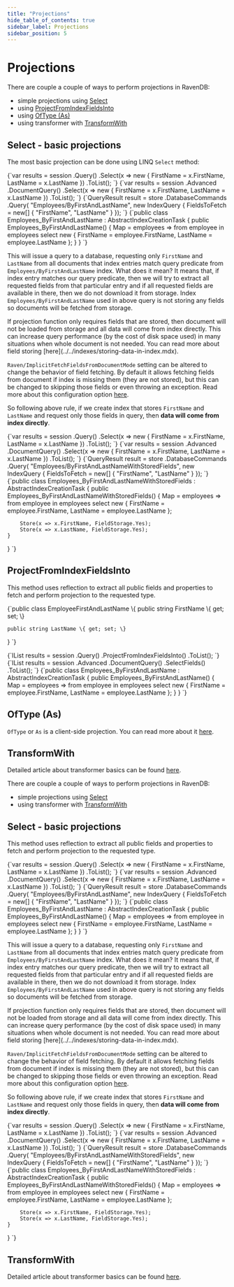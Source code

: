 ```yaml
---
title: "Projections"
hide_table_of_contents: true
sidebar_label: Projections
sidebar_position: 5
---
```





# Projections
<LanguageSwitcher supportedLanguages={supportedLanguages} />
<LanguageContent language="csharp">


There are couple a couple of ways to perform projections in RavenDB:

- simple projections using [Select](../../indexes/querying/projections.mdx#select---basic-projections)
- using [ProjectFromIndexFieldsInto](../../indexes/querying/projections.mdx#projectfromindexfieldsinto)
- using [OfType (As)](../../indexes/querying/projections.mdx#oftype-as)
- using transformer with [TransformWith](../../indexes/querying/projections.mdx#transformwith)

## Select - basic projections

The most basic projection can be done using LINQ `Select` method:

<Tabs groupId='languageSyntax'>
<TabItem value="Query" label="Query">
<CodeBlock language="csharp">
{`var results = session
	.Query<Employee, Employees_ByFirstAndLastName>()
	.Select(x => new
	{
		FirstName = x.FirstName,
		LastName = x.LastName
	})
	.ToList();
`}
</CodeBlock>
</TabItem>
<TabItem value="DocumentQuery" label="DocumentQuery">
<CodeBlock language="csharp">
{`var results = session
	.Advanced
	.DocumentQuery<Employee, Employees_ByFirstAndLastName>()
	.Select(x => new
	{
		FirstName = x.FirstName,
		LastName = x.LastName
	})
	.ToList();
`}
</CodeBlock>
</TabItem>
<TabItem value="Commands" label="Commands">
<CodeBlock language="csharp">
{`QueryResult result = store
	.DatabaseCommands
	.Query(
		"Employees/ByFirstAndLastName",
		new IndexQuery
			{
				FieldsToFetch = new[]
				{
					"FirstName", 
					"LastName"
				}
			});
`}
</CodeBlock>
</TabItem>
<TabItem value="Index" label="Index">
<CodeBlock language="csharp">
{`public class Employees_ByFirstAndLastName : AbstractIndexCreationTask<Employee>
{
	public Employees_ByFirstAndLastName()
	{
		Map = employees => from employee in employees
						   select new
							{
								FirstName = employee.FirstName,
								LastName = employee.LastName
							};
	}
}
`}
</CodeBlock>
</TabItem>
</Tabs>

This will issue a query to a database, requesting only `FirstName` and `LastName` from all documents that index entries match query predicate from `Employees/ByFirstAndLastName` index. What does it mean? It means that, if index entry matches our query predicate, then we will try to extract all requested fields from that particular entry and if all requested fields are available in there, then we do not download it from storage. Index `Employees/ByFirstAndLastName` used in above query is not storing any fields so documents will be fetched from storage.

<Admonition type="info" title="Projections and Stored fields" id="projections-and-stored-fields" href="#projections-and-stored-fields">
If projection function only requires fields that are stored, then document will not be loaded from storage and all data will come from index directly. This can increase query performance (by the cost of disk space used) in many situations when whole document is not needed. You can read more about field storing [here](../../indexes/storing-data-in-index.mdx).

`Raven/ImplicitFetchFieldsFromDocumentMode` setting can be altered to change the behavior of field fetching. By default it allows fetching fields from document if index is missing them (they are not stored), but this can be changed to skipping those fields or even throwing an exception. Read more about this configuration option [here](../../server/configuration/configuration-options.mdx#index-settings).
</Admonition>

So following above rule, if we create index that stores `FirstName` and `LastName` and request only those fields in query, then **data will come from index directly**.

<Tabs groupId='languageSyntax'>
<TabItem value="Query" label="Query">
<CodeBlock language="csharp">
{`var results = session
	.Query<Employee, Employees_ByFirstAndLastNameWithStoredFields>()
	.Select(x => new
	{
		FirstName = x.FirstName,
		LastName = x.LastName
	})
	.ToList();
`}
</CodeBlock>
</TabItem>
<TabItem value="DocumentQuery" label="DocumentQuery">
<CodeBlock language="csharp">
{`var results = session
	.Advanced
	.DocumentQuery<Employee, Employees_ByFirstAndLastNameWithStoredFields>()
	.Select(x => new
	{
		FirstName = x.FirstName,
		LastName = x.LastName
	})
	.ToList();
`}
</CodeBlock>
</TabItem>
<TabItem value="Commands" label="Commands">
<CodeBlock language="csharp">
{`QueryResult result = store
	.DatabaseCommands
	.Query(
		"Employees/ByFirstAndLastNameWithStoredFields",
		new IndexQuery
		{
			FieldsToFetch = new[]
				{
					"FirstName", 
					"LastName"
				}
		});
`}
</CodeBlock>
</TabItem>
<TabItem value="Index" label="Index">
<CodeBlock language="csharp">
{`public class Employees_ByFirstAndLastNameWithStoredFields : AbstractIndexCreationTask<Employee>
{
	public Employees_ByFirstAndLastNameWithStoredFields()
	{
		Map = employees => from employee in employees
						   select new
						   {
							   FirstName = employee.FirstName,
							   LastName = employee.LastName
						   };

		Store(x => x.FirstName, FieldStorage.Yes);
		Store(x => x.LastName, FieldStorage.Yes);
	}
}
`}
</CodeBlock>
</TabItem>
</Tabs>

## ProjectFromIndexFieldsInto

This method uses reflection to extract all public fields and properties to fetch and perform projection to the requested type.

<TabItem value="projections_3_3" label="projections_3_3">
<CodeBlock language="csharp">
{`public class EmployeeFirstAndLastName
\{
	public string FirstName \{ get; set; \}

	public string LastName \{ get; set; \}
\}
`}
</CodeBlock>
</TabItem>

<Tabs groupId='languageSyntax'>
<TabItem value="Query" label="Query">
<CodeBlock language="csharp">
{`IList<EmployeeFirstAndLastName> results = session
	.Query<Employee, Employees_ByFirstAndLastName>()
	.ProjectFromIndexFieldsInto<EmployeeFirstAndLastName>()
	.ToList();
`}
</CodeBlock>
</TabItem>
<TabItem value="DocumentQuery" label="DocumentQuery">
<CodeBlock language="csharp">
{`IList<EmployeeFirstAndLastName> results = session
	.Advanced
	.DocumentQuery<Employee, Employees_ByFirstAndLastName>()
	.SelectFields<EmployeeFirstAndLastName>()
	.ToList();
`}
</CodeBlock>
</TabItem>
<TabItem value="Index" label="Index">
<CodeBlock language="csharp">
{`public class Employees_ByFirstAndLastName : AbstractIndexCreationTask<Employee>
{
	public Employees_ByFirstAndLastName()
	{
		Map = employees => from employee in employees
						   select new
							{
								FirstName = employee.FirstName,
								LastName = employee.LastName
							};
	}
}
`}
</CodeBlock>
</TabItem>
</Tabs>

## OfType (As)

`OfType` or `As` is a client-side projection. You can read more about it [here](../../client-api/session/querying/how-to-perform-projection.mdx#oftype-as---simple-projection).

## TransformWith

Detailed article about transformer basics can be found [here](../../transformers/what-are-transformers.mdx).


</LanguageContent>
<LanguageContent language="java">


There are couple a couple of ways to perform projections in RavenDB:

- simple projections using [Select](../../indexes/querying/projections.mdx#select---basic-projections)
- using transformer with [TransformWith](../../indexes/querying/projections.mdx#transformwith)

## Select - basic projections

This method uses reflection to extract all public fields and properties to fetch and perform projection to the requested type.

<Tabs groupId='languageSyntax'>
<TabItem value="Query" label="Query">
<CodeBlock language="csharp">
{`var results = session
	.Query<Employee, Employees_ByFirstAndLastName>()
	.Select(x => new
	{
		FirstName = x.FirstName,
		LastName = x.LastName
	})
	.ToList();
`}
</CodeBlock>
</TabItem>
<TabItem value="DocumentQuery" label="DocumentQuery">
<CodeBlock language="csharp">
{`var results = session
	.Advanced
	.DocumentQuery<Employee, Employees_ByFirstAndLastName>()
	.Select(x => new
	{
		FirstName = x.FirstName,
		LastName = x.LastName
	})
	.ToList();
`}
</CodeBlock>
</TabItem>
<TabItem value="Commands" label="Commands">
<CodeBlock language="csharp">
{`QueryResult result = store
	.DatabaseCommands
	.Query(
		"Employees/ByFirstAndLastName",
		new IndexQuery
			{
				FieldsToFetch = new[]
				{
					"FirstName", 
					"LastName"
				}
			});
`}
</CodeBlock>
</TabItem>
<TabItem value="Index" label="Index">
<CodeBlock language="csharp">
{`public class Employees_ByFirstAndLastName : AbstractIndexCreationTask<Employee>
{
	public Employees_ByFirstAndLastName()
	{
		Map = employees => from employee in employees
						   select new
							{
								FirstName = employee.FirstName,
								LastName = employee.LastName
							};
	}
}
`}
</CodeBlock>
</TabItem>
</Tabs>

This will issue a query to a database, requesting only `FirstName` and `LastName` from all documents that index entries match query predicate from `Employees/ByFirstAndLastName` index. What does it mean? It means that, if index entry matches our query predicate, then we will try to extract all requested fields from that particular entry and if all requested fields are available in there, then we do not download it from storage. Index `Employees/ByFirstAndLastName` used in above query is not storing any fields so documents will be fetched from storage.

<Admonition type="info" title="Projections and Stored fields" id="projections-and-stored-fields" href="#projections-and-stored-fields">
If projection function only requires fields that are stored, then document will not be loaded from storage and all data will come from index directly. This can increase query performance (by the cost of disk space used) in many situations when whole document is not needed. You can read more about field storing [here](../../indexes/storing-data-in-index.mdx).

`Raven/ImplicitFetchFieldsFromDocumentMode` setting can be altered to change the behavior of field fetching. By default it allows fetching fields from document if index is missing them (they are not stored), but this can be changed to skipping those fields or even throwing an exception. Read more about this configuration option [here](../../server/configuration/configuration-options.mdx#index-settings).
</Admonition>

So following above rule, if we create index that stores `FirstName` and `LastName` and request only those fields in query, then **data will come from index directly**.

<Tabs groupId='languageSyntax'>
<TabItem value="Query" label="Query">
<CodeBlock language="csharp">
{`var results = session
	.Query<Employee, Employees_ByFirstAndLastNameWithStoredFields>()
	.Select(x => new
	{
		FirstName = x.FirstName,
		LastName = x.LastName
	})
	.ToList();
`}
</CodeBlock>
</TabItem>
<TabItem value="DocumentQuery" label="DocumentQuery">
<CodeBlock language="csharp">
{`var results = session
	.Advanced
	.DocumentQuery<Employee, Employees_ByFirstAndLastNameWithStoredFields>()
	.Select(x => new
	{
		FirstName = x.FirstName,
		LastName = x.LastName
	})
	.ToList();
`}
</CodeBlock>
</TabItem>
<TabItem value="Commands" label="Commands">
<CodeBlock language="csharp">
{`QueryResult result = store
	.DatabaseCommands
	.Query(
		"Employees/ByFirstAndLastNameWithStoredFields",
		new IndexQuery
		{
			FieldsToFetch = new[]
				{
					"FirstName", 
					"LastName"
				}
		});
`}
</CodeBlock>
</TabItem>
<TabItem value="Index" label="Index">
<CodeBlock language="csharp">
{`public class Employees_ByFirstAndLastNameWithStoredFields : AbstractIndexCreationTask<Employee>
{
	public Employees_ByFirstAndLastNameWithStoredFields()
	{
		Map = employees => from employee in employees
						   select new
						   {
							   FirstName = employee.FirstName,
							   LastName = employee.LastName
						   };

		Store(x => x.FirstName, FieldStorage.Yes);
		Store(x => x.LastName, FieldStorage.Yes);
	}
}
`}
</CodeBlock>
</TabItem>
</Tabs>


## TransformWith

Detailed article about transformer basics can be found [here](../../transformers/what-are-transformers.mdx).


</LanguageContent>

<!---
- [Client API : Session : How to perform projection?](../../client-api/session/querying/how-to-perform-projection)
- [Transformers : What are transformers?](../../transformers/what-are-transformers)

-->